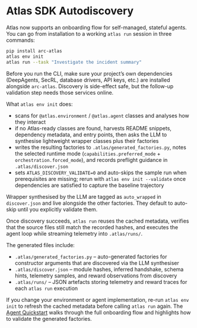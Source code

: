 # Atlas SDK Autodiscovery

Atlas now supports an onboarding flow for self-managed, stateful agents. You can go from installation to a working `atlas run` session in three commands:

```bash
pip install arc-atlas
atlas env init
atlas run --task "Investigate the incident summary"
```

Before you run the CLI, make sure your project’s own dependencies (DeepAgents, SecRL, database drivers, API keys, etc.) are installed alongside `arc-atlas`. Discovery is side-effect safe, but the follow-up validation step needs those services online.

What `atlas env init` does:

- scans for `@atlas.environment` / `@atlas.agent` classes and analyses how they interact
- if no Atlas-ready classes are found, harvests README snippets, dependency metadata, and entry points, then asks the LLM to synthesise lightweight wrapper classes plus their factories
- writes the resulting factories to `.atlas/generated_factories.py`, notes the selected runtime mode (`capabilities.preferred_mode` + `orchestration.forced_mode`), and records preflight guidance in `.atlas/discover.json`
- sets `ATLAS_DISCOVERY_VALIDATE=0` and auto-skips the sample run when prerequisites are missing; rerun with `atlas env init --validate` once dependencies are satisfied to capture the baseline trajectory

Wrapper synthesised by the LLM are tagged as `auto_wrapped` in `discover.json` and live alongside the other factories. They default to auto-skip until you explicitly validate them.

Once discovery succeeds, `atlas run` reuses the cached metadata, verifies that the source files still match the recorded hashes, and executes the agent loop while streaming telemetry into `.atlas/runs/`.

The generated files include:

- `.atlas/generated_factories.py` – auto-generated factories for constructor arguments that are discovered via the LLM synthesiser
- `.atlas/discover.json` – module hashes, inferred handshake, schema hints, telemetry samples, and reward observations from discovery
- `.atlas/runs/` – JSON artefacts storing telemetry and reward traces for each `atlas run` execution

If you change your environment or agent implementation, re-run `atlas env init` to refresh the cached metadata before calling `atlas run` again. The [Agent Quickstart](docs/sdk/quickstart.mdx) walks through the full onboarding flow and highlights how to validate the generated factories.

